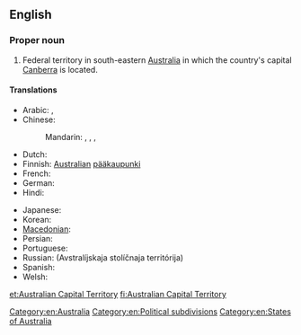 ==English==
{{wikipedia}}

===Proper noun===
{{en-proper noun|head=[[Australian]] [[capital|Capital]] [[territory|Territory]]}}

# Federal territory in south-eastern [[Australia]] in which the country's capital [[Canberra]] is located.

====Translations====
{{trans-top|Territory of Australia}}
* Arabic: {{t-|ar|إقليم العاصمة الأسترالية|m|tr='iqliim al-3aaSima al-'ustraalíyya|sc=Arab}}, {{t-|ar|مقاطعة العاصمة الأسترالية|f|tr=muqaaTa3at al-3aaSima al-'ustraalíyya|sc=Arab}}
* Chinese:
*: Mandarin: {{t|cmn|澳洲首都特區|sc=Hani}}, {{t|cmn|澳洲首都特区|tr=Àozhōu Shuǒdū Tè Qū|sc=Hani}}, {{qualifier|full name}} {{t|cmn|澳大利亞首都特別行政區|sc=Hani}}, {{t|cmn|澳大利亚首都特别行政区|tr=Àodàlìyà Shuǒdū Tèbié Xíngzhèng Qū|sc=Hani}}
* Dutch: {{t+|nl|Australisch Hoofdstedelijk Territorium}}
* Finnish: [[Australian#Finnish|Australian]] [[pääkaupunki]]{{t+|fi|territorio}}
* French: {{t-|fr|Territoire de la Capitale australienne|f}}
* German: {{t-|de|Australian Capital Territory|n}}
* Hindi: {{t-|hi|ऑस्ट्रेलियाई राजधानी क्षेत्र|m|tr=osṭreliyā'ī rājadhānī kṣetra|sc=Deva}}
{{trans-mid}}
* Japanese: {{t-|ja|オーストラリア首都特別地域|tr=Ōsutoraria shuto tokubetsu chiiki|sc=Jpan}}
* Korean: {{t-|ko|오스트레일리아 수도 준주|tr=Oseuteureillia sudo junju|sc=Kore}}
* [[Macedonian]]: {{t-|mk|Територија на австралискиот главен град|f|tr=Teritórija na avstralískiot gláven grad}}
* Persian: {{t-|fa|قلمرو پایتختی استرالیا|sc=fa-Arab}}
* Portuguese: {{t-|pt|Território da Capital Australiana|m}}
* Russian: {{t-|ru|Австралийская столичная территория|f}} (Avstralíjskaja stolíčnaja territórija)
* Spanish: {{t-|es|Territorio Capital Australiano|m}}
* Welsh: {{t-|cy|Tiriogaeth Prifddinas Awstralia}}
{{trans-bottom}}

{{checktrans-top}}
{{trans-bottom}}

[[Category:en:Australia]]
[[Category:en:Political subdivisions]]
[[Category:en:States of Australia]]

[[et:Australian Capital Territory]]
[[fi:Australian Capital Territory]]